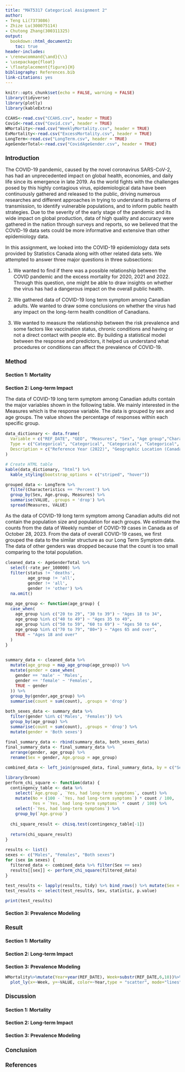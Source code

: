 ```yaml
---
title: "MAT5317 Categorical Assignment 2"
author:
- Teng Li(7373086)
- Zhize Lu(300075114)
- Chutong Zhang(300311325)
output: 
  bookdown::html_document2:
    toc: true
header-includes:
- \renewcommand{\and}{\\}
- \usepackage{float}
- \floatplacement{figure}{H}
bibliography: References.bib
link-citations: yes
---
```


<style type="text/css">
.title, .author{text-align: center;}
body{font-size: 12pt;}
table{font-size: 12pt;}
h1{font-size: 14pt;}
h2{font-size: 12pt;}
</style>

```r
knitr::opts_chunk$set(echo = FALSE, warning = FALSE)
library(tidyverse)
library(plotly)
library(kableExtra)
```

```r
CCAHS<-read.csv("CCAHS.csv", header = TRUE)
Covid<-read.csv("Covid.csv", header = TRUE)
WMortality<-read.csv("WeeklyMortality.csv", header = TRUE)
ExMortality<-read.csv("ExcessMortality.csv", header = TRUE)
LongTerm<-read.csv("LongTerm.csv", header = TRUE)
AgeGenderTotal<-read.csv("CovidAgeGender.csv", header = TRUE)
```

# Introduction

The COVID-19 pandemic, caused by the novel coronavirus SARS-CoV-2, has had an unprecedented impact on global health, economies, and daily life since its emergence in late 2019. As the world fights with the challenges posed by this highly contagious virus, epidemiological data have been continuously gathered and released to the public, driving numerous researches and different approaches in trying to understand its patterns of transmission, to identify vulnerable populations, and to inform public health strategies. Due to the severity of the early stage of the pandemic and its wide impact on global production, data of high quality and accuracy were gathered in the nation through surveys and reports, so we believed that the COVID-19 data sets could be more informative and extensive than other epidemiology data.

In this assignment, we looked into the COVID-19 epidemiology data sets provided by Statistics Canada along with other related data sets. We attempted to answer three major questions in three subsections:

1. We wanted to find if there was a possible relationship between the COVID pandemic and the excess mortality for 2020, 2021 and 2022. Through this question, one might be able to draw insights on whether the virus has had a dangerous impact on the overall public health.

2. We gathered data of COVID-19 long term symptom among Canadian adults. We wanted to draw some conclusions on whether the virus had any impact on the long-term health condition of Canadians.

3. We wanted to measure the relationship between the risk prevalence and some factors like vaccination status, chronic conditions and having or not a direct contact with people etc. By building a statistical model between the response and predictors, it helped us understand what procedures or conditions can affect the prevalence of COVID-19.  

# Method

## Section 1: Mortality

## Section 2: Long-term Impact

The data of COVID-19 long term symptom among Canadian adults contain the major variables shown in the following table. We mainly interested in the Measures which is the response variable. The data is grouped by sex and age groups. The value shows the percentage of responses within each specific group.
```r
data_dictionary <- data.frame(
  Variable = c("REF_DATE", "GEO", "Measures", "Sex", "Age group","Characteristics", "UOM", "VALUE", "DECIMALS"),
  Type = c("Categorical", "Categorical", "Categorical", "Categorical", "Categorical", "Categorical", "Categorical", "Numerical", "Numerical"),
  Description = c("Reference Year (2022)", "Geographic Location (Canada)", "Type of Measure (e.g., 'Yes, had long-term symptoms')", "Sex Category (e.g., Both sexes, Male, Female)", "Age Groups (e.g., Ages 18 and over, Ages 18 to 34)", "Percentage, Low/High 95% Confidence interval percentage", "Unit of Measure (Percentage of the group)", "Data Value", "Number of Decimal Places in Value")
)

# Create HTML table
kable(data_dictionary, "html") %>%
  kable_styling(bootstrap_options = c("striped", "hover"))
```
```r
grouped_data <- LongTerm %>%
  filter(Characteristics == 'Percent') %>%
  group_by(Sex, Age.group, Measures) %>%
  summarise(VALUE, .groups = 'drop') %>% 
  spread(Measures, VALUE)
```

As the data of COVID-19 long term symptom among Canadian adults did not contain the population size and population for each groups. We estimate the counts from the data of Weekly number of COVID-19 cases in Canada as of October 28, 2023. From the data of overall COVID-19 cases, we first grouped the data to the similar structure as our Long Term Symptom data. The data of other genders was dropped because that the count is too small comparing to the total population.
```r
cleaned_data <- AgeGenderTotal %>%
  select(-rate_per_100000) %>%
  filter(status != 'deaths', 
         age_group != 'all', 
         gender != 'all',
         gender != 'other') %>%
  na.omit()

map_age_group <- function(age_group) {
  case_when(
    age_group %in% c("20 to 29", "30 to 39") ~ "Ages 18 to 34",
    age_group %in% c("40 to 49") ~ "Ages 35 to 49",
    age_group %in% c("50 to 59", "60 to 69") ~ "Ages 50 to 64",
    age_group %in% c("70 to 79", "80+") ~ "Ages 65 and over",
    TRUE ~ "Ages 18 and over" 
  )
}


summary_data <- cleaned_data %>%
  mutate(age_group = map_age_group(age_group)) %>%
  mutate(gender = case_when(
    gender == 'male' ~ 'Males',
    gender == 'female' ~ 'Females',
    TRUE ~ gender
  )) %>%
  group_by(gender,age_group) %>%
  summarise(count = sum(count), .groups = 'drop')

both_sexes_data <- summary_data %>%
  filter(gender %in% c('Males', 'Females')) %>%
  group_by(age_group) %>%
  summarise(count = sum(count), .groups = 'drop') %>%
  mutate(gender = 'Both sexes')

final_summary_data <- rbind(summary_data, both_sexes_data)
final_summary_data <- final_summary_data %>%
  arrange(gender, age_group) %>%
  rename(Sex = gender, Age.group = age_group)

combined_data <- left_join(grouped_data, final_summary_data, by = c("Sex", "Age.group"))
```

```r
library(broom)
perform_chi_square <- function(data) {
  contingency_table <- data %>%
    select(`Age.group`, `Yes, had long-term symptoms`, count) %>%
    mutate(No = (100 - `Yes, had long-term symptoms`) * count / 100,
           Yes = `Yes, had long-term symptoms` * count / 100) %>%
    select(-`Yes, had long-term symptoms`) %>%
    group_by(`Age.group`) 
  
  chi_square_result <- chisq.test(contingency_table[-1])
  
  return(chi_square_result)
}

results <- list()
sexes <- c("Males", "Females", "Both sexes")
for (sex in sexes) {
  filtered_data <- combined_data %>% filter(Sex == sex)
  results[[sex]] <- perform_chi_square(filtered_data)
}

test_results <- lapply(results, tidy) %>% bind_rows() %>% mutate(Sex = sexes)
test_results <- select(test_results, Sex, statistic, p.value)

print(test_results)
```

## Section 3: Prevalence Modeling

# Result

## Section 1: Mortality

## Section 2: Long-term Impact

## Section 3: Prevalence Modeling

```r
WMortality%>%mutate(Year=year(REF_DATE), Week=substr(REF_DATE,6,10))%>%mutate(Year=factor(Year))%>%filter(Age.at.time.of.death=="Age at time of death, all ages" & Sex=="Both sexes" & GEO=="Canada, place of occurrence")%>%
  plot_ly(x=~Week, y=~VALUE, color=~Year,type = "scatter", mode="lines")
```

# Discussion

## Section 1: Mortality

## Section 2: Long-term Impact

## Section 3: Prevalence Modeling

# Conclusion

# References
